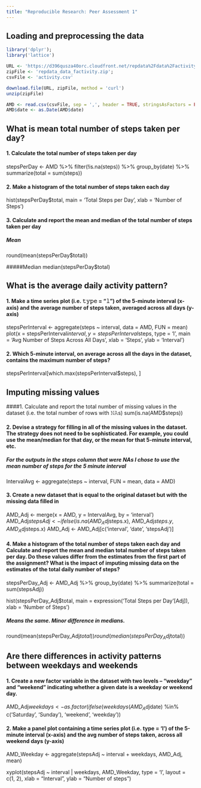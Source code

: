 ```yaml
---
title: "Reproducible Research: Peer Assessment 1"
---
```



## Loading and preprocessing the data
```r
library('dplyr');
library('lattice')

URL <- 'https://d396qusza40orc.cloudfront.net/repdata%2Fdata%2Factivity.zip';
zipFile <- 'repdata_data_factivity.zip';
csvFile <- 'activity.csv'

download.file(URL, zipFile, method = 'curl')
unzip(zipFile)

AMD <- read.csv(csvFile, sep = ',', header = TRUE, stringsAsFactors = FALSE)
AMD$date <- as.Date(AMD$date)
```

## What is mean total number of steps taken per day?
#### 1. Calculate the total number of steps taken per day
stepsPerDay <- AMD %>%
                filter(!is.na(steps)) %>%
                group_by(date) %>%
                summarize(total = sum(steps))
              
#### 2. Make a histogram of the total number of steps taken each day
hist(stepsPerDay$total, main = 'Total Steps per Day', xlab = 'Number of Steps')
  
#### 3. Calculate and report the mean and median of the total number of steps taken per day
##### Mean
round(mean(stepsPerDay$total))

#####Median
median(stepsPerDay$total)


## What is the average daily activity pattern?
#### 1. Make a time series plot (i.e. 𝚝𝚢𝚙𝚎 = "𝚕") of the 5-minute interval (x-axis) and the average number of steps taken, averaged across all days (y-axis)
stepsPerInterval <- aggregate(steps ~ interval, data = AMD, FUN = mean)
                      plot(x = stepsPerInterval$interval, y = stepsPerInterval$steps, type = 'l',
                      main = 'Avg Number of Steps Across All Days', xlab = 'Steps', ylab = 'Interval')

#### 2. Which 5-minute interval, on average across all the days in the dataset, contains the maximum number of steps?
stepsPerInterval[which.max(stepsPerInterval$steps), ]


## Imputing missing values
####1. Calculate and report the total number of missing values in the dataset (i.e. the total number of rows with 𝙽𝙰s)
sum(is.na(AMD$steps))

#### 2. Devise a strategy for filling in all of the missing values in the dataset. The strategy does not need to be sophisticated. For example, you could use the mean/median for that day, or the mean for that 5-minute interval, etc.
##### For the outputs in the steps column that were NAs I chose to use the mean number of steps for the 5 minute interval
IntervalAvg <- aggregate(steps ~ interval, FUN = mean, data = AMD)

#### 3. Create a new dataset that is equal to the original dataset but with the missing data filled in
AMD_Adj <- merge(x = AMD, y = IntervalAvg, by = 'interval')
AMD_Adj$stepsAdj <- ifelse(is.na(AMD_Adj$steps.x), AMD_Adj$steps.y, AMD_Adj$steps.x) 
AMD_Adj <- AMD_Adj[c('interval', 'date', 'stepsAdj')]  

#### 4. Make a histogram of the total number of steps taken each day and Calculate and report the mean and median total number of steps taken per day. Do these values differ from the estimates from the first part of the assignment? What is the impact of imputing missing data on the estimates of the total daily number of steps?
stepsPerDay_Adj <- AMD_Adj %>%
                        group_by(date) %>%
                        summarize(total = sum(stepsAdj))

hist(stepsPerDay_Adj$total, main = expression('Total Steps per Day'[Adj]), xlab = 'Number of Steps')

##### Means the same.  Minor difference in medians.
round(mean(stepsPerDay_Adj$total))
round(median(stepsPerDay_Adj$total))


## Are there differences in activity patterns between weekdays and weekends
#### 1. Create a new factor variable in the dataset with two levels – “weekday” and “weekend” indicating whether a given date is a weekday or weekend day.
AMD_Adj$weekdays <- as.factor(ifelse(weekdays(AMD_Adj$date) %in% 
                            c('Saturday', 'Sunday'), 'weekend', 'weekday'))
                                
#### 2. Make a panel plot containing a time series plot (i.e. type = 'l') of the 5-minute interval (x-axis) and the avg number of steps taken, across all weekend days (y-axis)
AMD_Weekday <- aggregate(stepsAdj ~ interval + weekdays, AMD_Adj, mean)

xyplot(stepsAdj ~ interval | weekdays, AMD_Weekday, type = 'l', layout = c(1, 2), 
       xlab = "Interval", ylab = "Number of steps")
